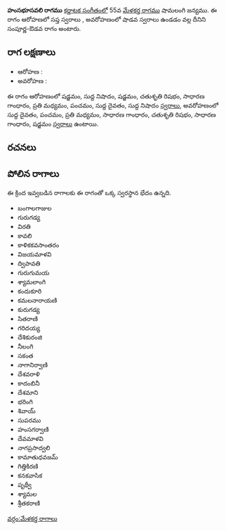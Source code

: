 {{Infobox ragam
	| name          	= హంసభూసవలి
	| synonym	    	= 
	| mela          	= 
	| chakra        	= 
	| janaka        	= 
	| type          	= సంపూర్ణ-శాడవ
	| arohanam      	= {{svaraC|S|N1|S|R2|G2|M2|P|D1|N1}} 
	| avarohanam    	= {{svaraC|D1|P|M2|G2|R2|G2|S}}
	| jeeva         	=
	| chhaya        	=
	| nyasa         	=
	| vishesha      	= 
	| equivalent  		= 
}}
{{కర్ణాటక సంగీత రాగాలు}}
'''హంసభూసవలి రాగము''' [[కర్ణాటక సంగీతం]]లో 55వ [[మేళకర్త రాగము]] షామలంగి జన్యము.  ఈ రాగం ఆరోహణలో సప్త స్వరాలు , అవరోహణంలో షాడవ స్వరాలు ఉండడం వల్ల దీనిని సంపూర్ణ-ఔడవ రాగం అంటారు.


==రాగ లక్షణాలు==


* ఆరోహణ : {{svaraC|S|N1|S|R2|G2|M2|P|D1|N1}} 
* అవరోహణ : {{svaraC|D1|P|M2|G2|R2|G2|S}}

ఈ రాగం ఆరోహణంలో షడ్జమం, సుద్ద నిషాదం, షడ్జమం, చతుశృతి రిషభం, సాధారణ గాంధారం, ప్రతి మధ్యమం, పంచమం, సుద్ద దైవతం, సుద్ద నిషాదం [[స్వరాలు]], అవరోహణంలో సుద్ద దైవతం, పంచమం, ప్రతి మధ్యమం, సాధారణ గాంధారం, చతుశృతి రిషభం, సాధారణ గాంధారం, షడ్జమం [[స్వరాలు]] ఉంటాయి.

==రచనలు==



==పోలిన రాగాలు==
ఈ క్రింద ఇవ్వబడిన రాగాలకు ఈ రాగంతో ఒక్క స్వరస్థాన భేదం ఉన్నది.
* బంగాలగాజుల
* గురుగడ్య
* విరతి
* కావలి
* కాళికకవసాంతరం
* విజయమాళవి
* ద్విపావతి
* గురుగుమయ
* శ్యామలాంగి
* కందుకూరి
* కమలనారాయణి
* కురుగడ్య
* సితరాణి
* గరిదయ్య
* దేశికురంజి
* నీలంగి
* సకంత
* నాగానిర్వాణి
* దేశవరాళి
* కాదంబినీ
* దేశమాని
* భరింగి
* శివాయ్
* సుపరము
* హంసగర్వాణి
* దేవమాళవి
* నాగప్రసాద్వలి
* కామాతుధవజమ్
* గిత్తికిరణి
* కనకవాసిక
* పృథ్వీ
* శ్యామల
* శ్రీతకరాణి



[[వర్గం:మేళకర్త రాగాలు]]